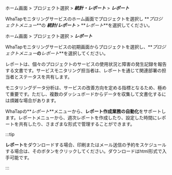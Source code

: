 <Xclude product='browser'>

ホーム画面 > プロジェクト選択 > **_統計・レポート_** > **_レポート_**

WhaTapモニタリングサービスのホーム画面でプロジェクトを選択し **_プロジェクトメニュー_**の **_統計/レポート_** > **_レポート_**を選択してください。 

</Xclude>

<InDoc product='browser'>

ホーム画面 > プロジェクト選択 > **_レポート_**

WhaTapモニタリングサービスの初期画面からプロジェクトを選択し、**_プロジェクトメニュー_**の**_レポート_**を選択してください。 

</InDoc>

レポートは、個々のプロジェクトのサービスの使用状況と障害の発生記録を報告する文書です。サービスモニタリング担当者は、レポートを通じて関連部署の担当者とステータスを共有します。

モニタリングデータ分析は、サービスの改善方向を定める指標となるため、極めて重要です。ただし、複数のダッシュボードからデータを収集して文書化するには煩雑な場合があります。  

WhaTapの**_レポート_**メニューから、**レポート作成業務の自動化**をサポートします。レポートメニューから、週次レポートを作成したり、設定した時間にレポートを共有したり、さまざまな形式で管理することができます。

:::tip

**レポート**をダウンロードする場合、印刷またはメール送信の予約をスケジュールする場合は、そのボタンをクリックしてください。ダウンロードはhtml形式で入手可能です。

:::
